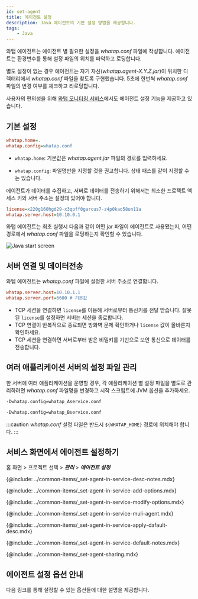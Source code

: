 ```yaml
---
id: set-agent
title: 에이전트 설정
description: Java 에이전트의 기본 설정 방법을 제공합니다.
tags:
    - Java
---
```


와탭 에이전트는 에이전트 별 필요한 설정을 *whatap.conf* 파일에 작성합니다. 에이전트는 환경변수를 통해 설정 파일의 위치를 파악하고 로딩합니다.

별도 설정이 없는 경우 에이전트는 자기 자신(*whatap.agent-X.Y.Z.jar*)이 위치한 디렉터리에서 *whatap.conf* 파일을 찾도록 구현했습니다. 5초에 한번씩 *whatap.conf* 파일의 변경 여부를 체크하고 리로딩합니다.

사용자의 편의성을 위해 [와탭 모니터링 서비스](https://service.whatap.io)에서도 에이전트 설정 기능을 제공하고 있습니다.

## 기본 설정

<!-- 담당자 확인 필요 -->
```ini title='whatap.conf 설정'
whatap.home=.
whatap.config=whatap.conf
```

* `whatap.home`: 기본값은 *whatap.agent.jar* 파일의 경로를 입력하세요.

* `whatap.config`: 파일명만을 지정할 것을 권고합니다. 상태 패스를 같이 지정할 수는 있습니다.

에이전트가 데이터를 수집하고, 서버로 데이터를 전송하기 위해서는 최소한 프로젝트 액세스 키와 서버 주소는 설정돼 있어야 합니다.

```ini title='whatap.conf 최소 설정 예시'
license=x220g160hgd29-x3qpff0garcus7-z4p0kao58un11a
whatap.server.host=10.10.0.1
```

와탭 에이전트는 최초 실행시 다음과 같이 어떤 jar 파일이 에이전트로 사용됐는지, 어떤 경로에서 *whatap.conf* 파일을 로딩하는지 확인할 수 있습니다.

![Java start screen](/img/set-java-agent-start.png)

## 서버 연결 및 데이터전송

와텝 에이전트는 *whatap.conf* 파일에 설정한 서버 주소로 연결합니다.

```ini title='whatap.conf'
whatap.server.host=10.10.1.1
whatap.server.port=6600 # 기본값
```

* TCP 세션을 연결하면 `license`를 이용해 서버로부터 통신키를 전달 받습니다. 잘못된 `license`를 설정하면 서버는 세션을 종료합니다.
* TCP 연결이 반복적으로 종료되면 방화벽 문제 확인하거나 `license` 값이 올바른지 확인하세요.
* TCP 세션을 연결하면 서버로부터 받은 비밀키를 기반으로 보안 통신으로 데이터를 전송합니다.

## 여러 애플리케이션 서버의 설정 파일 관리

한 서버에 여러 애플리케이션을 운영할 경우, 각 애플리케이션 별 설정 파일을 별도로 관리하려면 *whatap.conf* 파일명을 변경하고 시작 스크립트에 JVM 옵션을 추가하세요.

```bash title='A 서비스'
-Dwhatap.config=whatap_Aservice.conf
```

```bash title='B 서비스'
-Dwhatap.config=whatap_Bservice.conf
```

:::caution
*whatap.conf* 설정 파일은 반드시 `${WHATAP_HOME}` 경로에 위치해야 합니다.
:::


<!--서비스 화면에서 에이전트 설정하기 start-->
## 서비스 화면에서 에이전트 설정하기

홈 화면 > 프로젝트 선택 > ***관리*** > ***에이전트 설정***


<Desc name='whatap.conf'/>

<!--Notes-->
{@include: ../common-items/_set-agent-in-service-desc-notes.mdx}

<!--옵션추가하기-->
{@include: ../common-items/_set-agent-in-service-add-options.mdx}

<!--옵션 수정 또는 삭제 -->
{@include: ../common-items/_set-agent-in-service-modify-options.mdx}

<!-- 여러에이전트 동시 적용 -->
{@include: ../common-items/_set-agent-in-service-muli-agent.mdx}

<!-- 에이전트 기본값 적용 -->
{@include: ../common-items/_set-agent-in-service-apply-dafault-desc.mdx}


<DefaultItems name='whatap.conf'/>

<!--Notes-->
{@include: ../common-items/_set-agent-in-service-default-notes.mdx}

<!--설정 공유하기-->
{@include: ../common-items/_set-agent-sharing.mdx}  

<!--서비스 화면에서 에이전트 설정하기 end-->


## 에이전트 설정 옵션 안내

다음 링크를 통해 설정할 수 있는 옵션들에 대한 설명을 제공합니다.


<DocCardList/>
